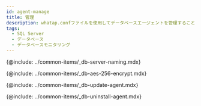 ```yaml
---
id: agent-manage
title: 管理
description: whatap.confファイルを使用してデータベースエージェントを管理することができます。
tags:
  - SQL Server
  - データベース
  - データベースモニタリング
---
```


<!-- Postgresql, Oracle 지원 프로세스 모니터링 -->

<!-- {@include: ../common-items/_db-agent-xos-process-monitoring.mdx}-->

<!-- 서버 이름을 임의로 부여해 관리하기 -->

{@include: ../common-items/_db-server-naming.mdx}  

<!-- AES 256 암호화 적용 -->

{@include: ../common-items/_db-aes-256-encrypt.mdx}

<!-- 에이전트 업데이트-->

{@include: ../common-items/_db-update-agent.mdx}

<!-- 에이전트 삭제 -->

{@include: ../common-items/_db-uninstall-agent.mdx}  

